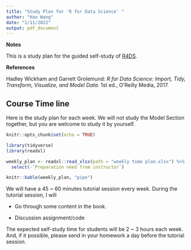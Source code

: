 ```yaml
---
title: "Study Plan for 'R for Data Science' "
author: "Hao Wang"
date: "1/11/2022"
output: pdf_document
---
```


**Notes**

This is a study plan for the guided self-study of [R4DS](http://r4ds.had.co.nz/).

**References**

Hadley Wickham and Garrett Grolemund: *R for Data Science: Import, Tidy, Transform, Visualize, and Model Data*. 1st ed., O'Reilly Media, 2017.

## Course Time line

Here is the study plan for each week. We will not study the Model Section together, but you are welcome to study it by yourself.

```r
knitr::opts_chunk$set(echo = TRUE)

library(tidyverse)
library(readxl)
```

```r
weekly_plan <- readxl::read_xlsx(path = "weekly time plan.xlsx") %>% 
  select(-`Preparation need from instructor`)

```

```r
knitr::kable(weekly_plan, "pipe")
```

We will have a 45 \~ 60 minutes tutorial session every week. During the tutorial session, I will

-   Go through some content in the book.

-   Discussion assignment/code

The expected self-study time for students will be 2 \~ 3 hours each week. And, if it possible, please send in your homework a day before the tutorial session.
